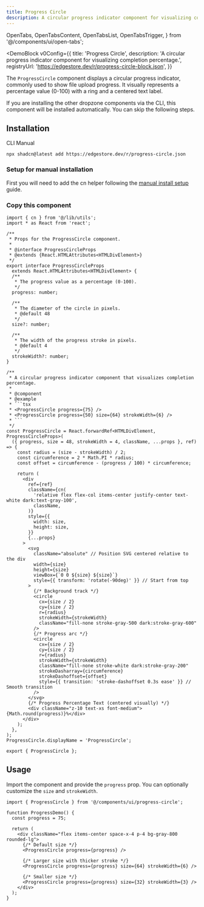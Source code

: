 ```yaml
---
title: Progress Circle
description: A circular progress indicator component for visualizing completion percentage.
---
```


  OpenTabs,
  OpenTabsContent,
  OpenTabsList,
  OpenTabsTrigger,
} from '@/components/ui/open-tabs';

<DemoBlock
  v0Config={{
    title: 'Progress Circle',
    description:
      'A circular progress indicator component for visualizing completion percentage.',
    registryUrl: 'https://edgestore.dev/r/progress-circle-block.json',
  }}
>
  <ProgressCircleUsage />
</DemoBlock>

The `ProgressCircle` component displays a circular progress indicator, commonly used to show file upload progress. It visually represents a percentage value (0-100) with a ring and a centered text label.

<Callout>
  If you are installing the other dropzone components via the CLI, this
  component will be installed automatically. You can skip the following steps.
</Callout>

## Installation

<OpenTabs defaultValue="cli">
<OpenTabsList>
  <OpenTabsTrigger value="cli">CLI</OpenTabsTrigger>
  <OpenTabsTrigger value="manual">Manual</OpenTabsTrigger>
</OpenTabsList>

<OpenTabsContent value="cli">

```package-install
npx shadcn@latest add https://edgestore.dev/r/progress-circle.json
```

</OpenTabsContent>

<OpenTabsContent value="manual">

<Steps>
<Step>

### Setup for manual installation

First you will need to add the cn helper following the [manual install setup](./manual-install) guide.

</Step>
<Step>

### Copy this component

<LimitedCode>

````tsx
import { cn } from '@/lib/utils';
import * as React from 'react';

/**
 * Props for the ProgressCircle component.
 *
 * @interface ProgressCircleProps
 * @extends {React.HTMLAttributes<HTMLDivElement>}
 */
export interface ProgressCircleProps
  extends React.HTMLAttributes<HTMLDivElement> {
  /**
   * The progress value as a percentage (0-100).
   */
  progress: number;

  /**
   * The diameter of the circle in pixels.
   * @default 48
   */
  size?: number;

  /**
   * The width of the progress stroke in pixels.
   * @default 4
   */
  strokeWidth?: number;
}

/**
 * A circular progress indicator component that visualizes completion percentage.
 *
 * @component
 * @example
 * ```tsx
 * <ProgressCircle progress={75} />
 * <ProgressCircle progress={50} size={64} strokeWidth={6} />
 * ```
 */
const ProgressCircle = React.forwardRef<HTMLDivElement, ProgressCircleProps>(
  ({ progress, size = 48, strokeWidth = 4, className, ...props }, ref) => {
    const radius = (size - strokeWidth) / 2;
    const circumference = 2 * Math.PI * radius;
    const offset = circumference - (progress / 100) * circumference;

    return (
      <div
        ref={ref}
        className={cn(
          'relative flex flex-col items-center justify-center text-white dark:text-gray-100',
          className,
        )}
        style={{
          width: size,
          height: size,
        }}
        {...props}
      >
        <svg
          className="absolute" // Position SVG centered relative to the div
          width={size}
          height={size}
          viewBox={`0 0 ${size} ${size}`}
          style={{ transform: 'rotate(-90deg)' }} // Start from top
        >
          {/* Background track */}
          <circle
            cx={size / 2}
            cy={size / 2}
            r={radius}
            strokeWidth={strokeWidth}
            className="fill-none stroke-gray-500 dark:stroke-gray-600"
          />
          {/* Progress arc */}
          <circle
            cx={size / 2}
            cy={size / 2}
            r={radius}
            strokeWidth={strokeWidth}
            className="fill-none stroke-white dark:stroke-gray-200"
            strokeDasharray={circumference}
            strokeDashoffset={offset}
            style={{ transition: 'stroke-dashoffset 0.3s ease' }} // Smooth transition
          />
        </svg>
        {/* Progress Percentage Text (centered visually) */}
        <div className="z-10 text-xs font-medium">{Math.round(progress)}%</div>
      </div>
    );
  },
);
ProgressCircle.displayName = 'ProgressCircle';

export { ProgressCircle };
````

</LimitedCode>

</Step>
</Steps>

</OpenTabsContent>
</OpenTabs>

## Usage

Import the component and provide the `progress` prop. You can optionally customize the `size` and `strokeWidth`.

```tsx
import { ProgressCircle } from '@/components/ui/progress-circle';

function ProgressDemo() {
  const progress = 75;

  return (
    <div className="flex items-center space-x-4 p-4 bg-gray-800 rounded-lg">
      {/* Default size */}
      <ProgressCircle progress={progress} />

      {/* Larger size with thicker stroke */}
      <ProgressCircle progress={progress} size={64} strokeWidth={6} />

      {/* Smaller size */}
      <ProgressCircle progress={progress} size={32} strokeWidth={3} />
    </div>
  );
}
```
